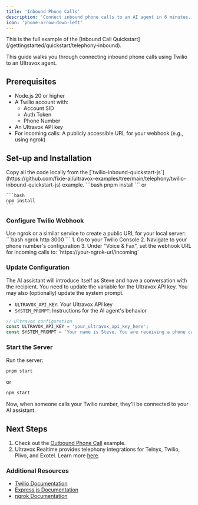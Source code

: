 ```yaml
---
title: 'Inbound Phone Calls'
description: 'Connect inbound phone calls to an AI agent in 6 minutes.'
icon: 'phone-arrow-down-left'
---
```


<Note>
This is the full example of the [Inbound Call Quickstart](/gettingstarted/quickstart/telephony-inbound).
</Note>

This guide walks you through connecting inbound phone calls using Twilio to an Ultravox agent.

## Prerequisites

- Node.js 20 or higher
- A Twilio account with:
  - Account SID
  - Auth Token
  - Phone Number
- An Ultravox API key
- For incoming calls: A publicly accessible URL for your webhook (e.g., using ngrok)

## Set-up and Installation

<Steps>
  <Step title="Get the Source Code">
    Copy all the code locally from the [`twilio-inbound-quickstart-js`](https://github.com/fixie-ai/ultravox-examples/tree/main/telephony/twilio-inbound-quickstart-js) example.
  </Step>
  <Step title="Install the Required Dependencies">
    ```bash
    pnpm install
    ```
    or

    ```bash
    npm install
    ```
  </Step>
</Steps>

### Configure Twilio Webhook
<Steps>
  <Step title="Make Your Server Publicly Accessible">
    Use ngrok or a similar service to create a public URL for your local server:
    ```bash
    ngrok http 3000
    ```
  </Step>
  <Step title="Set Up Webhook">
    1. Go to your Twilio Console
    2. Navigate to your phone number's configuration
    3. Under "Voice & Fax", set the webhook URL for incoming calls to:
       `https://your-ngrok-url/incoming`
  </Step>
</Steps>


### Update Configuration

The AI assistant will introduce itself as Steve and have a conversation with the recipient. You need to update the variable for the Ultravox API key. You may also (optionally) update the system prompt.

- `ULTRAVOX_API_KEY`: Your Ultravox API key
- `SYSTEM_PROMPT`: Instructions for the AI agent's behavior

```js Configuring Variables
// Ultravox configuration
const ULTRAVOX_API_KEY = 'your_ultravox_api_key_here';
const SYSTEM_PROMPT = 'Your name is Steve. You are receiving a phone call. Ask them their name and see how they are doing.';
```

### Start the Server

Run the server:

```bash
pnpm start
```
or
```bash
npm start
```

Now, when someone calls your Twilio number, they'll be connected to your AI assistant.

## Next Steps
1. Check out the [Outbound Phone Call](/gettingstarted/examples/outbound-phone-call) example.
1. Ultravox Realtime provides telephony integrations for Telnyx, Twilio, Plivo, and Exotel. Learn more [here](/telephony/overview).

### Additional Resources
* [Twilio Documentation](https://www.twilio.com/docs)
* [Express.js Documentation](https://expressjs.com/)
* [ngrok Documentation](https://expressjs.com/)